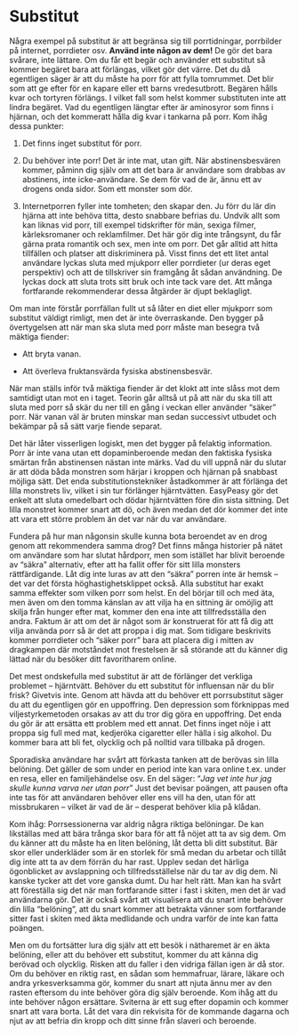 # Substitut

Några exempel på substitut är att begränsa sig till porrtidningar, porrbilder på internet, porrdieter osv. **Använd inte någon av dem!** De gör det bara svårare, inte lättare. Om du får ett begär och använder ett substitut så kommer begäret bara att förlängas, vilket gör det värre. Det du då egentligen säger är att du måste ha porr för att fylla tomrummet. Det blir som att ge efter för en kapare eller ett barns vredesutbrott. Begären hålls kvar och tortyren förlängs. I vilket fall som helst kommer substituten inte att lindra begäret. Vad du egentligen längtar efter är aminosyror som finns i hjärnan, och det kommeratt hålla dig kvar i tankarna på porr. Kom ihåg dessa punkter:

1.  Det finns inget substitut för porr.

2.  Du behöver inte porr! Det är inte mat, utan gift. När abstinensbesvären kommer, påminn dig själv om att det bara är användare som drabbas av abstinens, inte icke-användare. Se dem för vad de är, ännu ett av drogens onda sidor. Som ett monster som dör.

3.  Internetporren fyller inte tomheten; den skapar den. Ju förr du lär din hjärna att inte behöva titta, desto snabbare befrias du. Undvik allt som kan liknas vid porr, till exempel tidskrifter för män, sexiga filmer, kärleksromaner och reklamfilmer. Det här gör dig inte trångsynt, du får gärna prata romantik och sex, men inte om porr. Det går alltid att hitta tillfällen och platser att diskriminera på. Visst finns det ett litet antal användare lyckas sluta med mjukporr eller porrdieter (ur deras eget perspektiv) och att de tillskriver sin framgång åt sådan användning. De lyckas dock att sluta trots sitt bruk och inte tack vare det. Att många fortfarande rekommenderar dessa åtgärder är djupt beklagligt.

Om man inte förstår porrfällan fullt ut så låter en diet eller mjukporr som substitut väldigt rimligt, men det är inte överraskande. Den bygger på övertygelsen att när man ska sluta med porr måste man besegra två mäktiga fiender:

- Att bryta vanan.

- Att överleva fruktansvärda fysiska abstinensbesvär.

När man ställs inför två mäktiga fiender är det klokt att inte slåss mot dem samtidigt utan mot en i taget. Teorin går alltså ut på att när du ska till att sluta med porr så skär du ner till en gång i veckan eller använder "säker" porr. När vanan väl är bruten minskar man sedan successivt utbudet och bekämpar på så sätt varje fiende separat.

Det här låter visserligen logiskt, men det bygger på felaktig information. Porr är inte vana utan ett dopaminberoende medan den faktiska fysiska smärtan från abstinensen nästan inte märks. Vad du vill uppnå när du slutar är att döda båda monstren som härjar i kroppen och hjärnan på snabbast möjliga sätt. Det enda substitutionstekniker åstadkommer är att förlänga det lilla monstrets liv, vilket i sin tur förlänger hjärntvätten. EasyPeasy gör det enkelt att sluta omedelbart och dödar hjärntvätten före din sista sittning. Det lilla monstret kommer snart att dö, och även medan det dör kommer det inte att vara ett större problem än det var när du var användare.

Fundera på hur man någonsin skulle kunna bota beroendet av en drog genom att rekommendera samma drog? Det finns många historier på nätet om användare som har slutat hårdporr, men som istället har blivit beroende av "säkra" alternativ, efter att ha fallit offer för sitt lilla monsters rättfärdigande. Låt dig inte luras av att den "säkra" porren inte är hemsk -- det var det första höghastighetsklippet också. Alla substitut har exakt samma effekter som vilken porr som helst. En del börjar till och med äta, men även om den tomma känslan av att vilja ha en sittning är omöjlig att skilja från hunger efter mat, kommer den ena inte att tillfredsställa den andra. Faktum är att om det är något som är konstruerat för att få dig att vilja använda porr så är det att proppa i dig mat. Som tidigare beskrivits kommer porrdieter och "säker porr" bara att placera dig i mitten av dragkampen där motståndet mot frestelsen är så störande att du känner dig lättad när du besöker ditt favoritharem online.

Det mest ondskefulla med substitut är att de förlänger det verkliga problemet -- hjärntvätt. Behöver du ett substitut för influensan när du blir frisk? Givetvis inte. Genom att hävda att du behöver ett porrsubstitut säger du att du egentligen gör en uppoffring. Den depression som förknippas med viljestyrkemetoden orsakas av att du tror dig göra en uppoffring. Det enda du gör är att ersätta ett problem med ett annat. Det finns inget nöje i att proppa sig full med mat, kedjeröka cigaretter eller hälla i sig alkohol. Du kommer bara att bli fet, olycklig och på nolltid vara tillbaka på drogen.

Sporadiska användare har svårt att förkasta tanken att de berövas sin lilla belöning. Det gäller de som under en period inte kan vara online t.ex. under en resa, eller en familjehändelse osv. En del säger: "*Jag vet inte hur jag skulle kunna varva ner utan porr*" Just det bevisar poängen, att pausen ofta inte tas för att användaren behöver eller ens vill ha den, utan för att missbrukaren -- vilket är vad de är -- desperat behöver klia på klådan.

Kom ihåg: Porrsessionerna var aldrig några riktiga belöningar. De kan likställas med att bära trånga skor bara för att få nöjet att ta av sig dem. Om du känner att du måste ha en liten belöning, låt detta bli ditt substitut. Bär skor eller underkläder som är en storlek för små medan du arbetar och tillåt dig inte att ta av dem förrän du har rast. Upplev sedan det härliga ögonblicket av avslappning och tillfredsställelse när du tar av dig dem. Ni kanske tycker att det vore ganska dumt. Du har helt rätt. Man kan ha svårt att föreställa sig det när man fortfarande sitter i fast i skiten, men det är vad användarna gör. Det är också svårt att visualisera att du snart inte behöver din lilla "belöning", att du snart kommer att betrakta vänner som fortfarande sitter fast i skiten med äkta medlidande och undra varför de inte kan fatta poängen.

Men om du fortsätter lura dig själv att ett besök i nätharemet är en äkta belöning, eller att du behöver ett substitut, kommer du att känna dig berövad och olycklig. Risken att du faller i den vidriga fällan igen är då stor. Om du behöver en riktig rast, en sådan som hemmafruar, lärare, läkare och andra yrkesverksamma gör, kommer du snart att njuta ännu mer av den rasten eftersom du inte behöver göra dig själv beroende. Kom ihåg att du inte behöver någon ersättare. Sviterna är ett sug efter dopamin och kommer snart att vara borta. Låt det vara din rekvisita för de kommande dagarna och njut av att befria din kropp och ditt sinne från slaveri och beroende.
